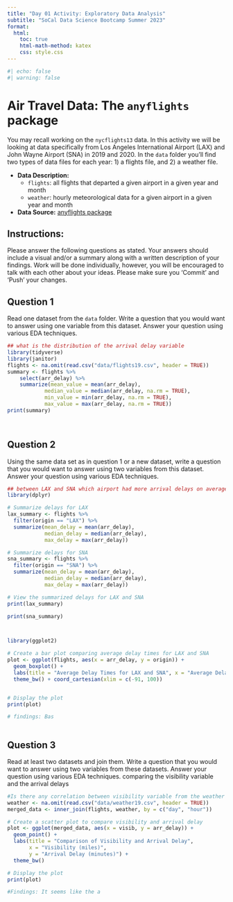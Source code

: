 ```yaml
---
title: "Day 01 Activity: Exploratory Data Analysis"
subtitle: "SoCal Data Science Bootcamp Summer 2023"
format: 
  html:
    toc: true
    html-math-method: katex
    css: style.css
---
```


```r
#| echo: false
#| warning: false
```

# Air Travel Data: The `anyflights` package

You may recall working on the `nycflights13` data. 
In this activity we will be looking at data specifically from Los Angeles International Airport (LAX) and John Wayne Airport (SNA) in 2019 and 2020. 
In the `data` folder you'll find two types of data files for each year: 1) a flights file, and 2) a weather file.

- **Data Description:** 
  - `flights`: all flights that departed a given airport in a given year and month
  - `weather`: hourly meteorological data for a given airport in a given year and month

- **Data Source:** [anyflights package](https://anyflights.netlify.app/)


## Instructions: 

Please answer the following questions as stated. Your answers should include a visual and/or a summary along with a written description of your findings. Work will be done individually, however, you will be encouraged to talk with each other about your ideas. Please make sure you 'Commit' and 'Push' your changes.


## Question 1

Read one dataset from the `data` folder. 
Write a question that you would want to answer using one variable from this dataset. 
Answer your question using various EDA techniques. 

```r
## what is the distribution of the arrival delay variable
library(tidyverse)
library(janitor)
flights <- na.omit(read.csv("data/flights19.csv", header = TRUE))
summary <- flights %>% 
    select(arr_delay) %>%  
    summarize(mean_value = mean(arr_delay),
            median_value = median(arr_delay, na.rm = TRUE),
            min_value = min(arr_delay, na.rm = TRUE),
            max_value = max(arr_delay, na.rm = TRUE))
print(summary)

   
```

## Question 2

Using the same data set as in question 1 or a new dataset, write a question that you would want to answer using two variables from this dataset. Answer your question using various EDA techniques.

```r
## between LAX and SNA which airport had more arrival delays on average? 
library(dplyr)

# Summarize delays for LAX
lax_summary <- flights %>%
  filter(origin == "LAX") %>%
  summarize(mean_delay = mean(arr_delay),
            median_delay = median(arr_delay),
            max_delay = max(arr_delay))

# Summarize delays for SNA
sna_summary <- flights %>%
  filter(origin == "SNA") %>%
  summarize(mean_delay = mean(arr_delay),
            median_delay = median(arr_delay),
            max_delay = max(arr_delay))

# View the summarized delays for LAX and SNA
print(lax_summary)

print(sna_summary)



library(ggplot2)

# Create a bar plot comparing average delay times for LAX and SNA
plot <- ggplot(flights, aes(x = arr_delay, y = origin)) +
  geom_boxplot() +
  labs(title = "Average Delay Times for LAX and SNA", x = "Average Delay (minutes)", y =   "Airport") +
  theme_bw() + coord_cartesian(xlim = c(-91, 100))


# Display the plot
print(plot)

# findings: Bas
   
```

## Question 3

Read at least two datasets and join them.
Write a question that you would want to answer using two variables from these datasets.
Answer your question using various EDA techniques.
comparing the visibility variable and the arrival delays 

```r
#Is there any correlation between visibility variable from the weather dataset and the arrival delay variable in the flights dataset?
weather <- na.omit(read.csv("data/weather19.csv", header = TRUE))
merged_data <- inner_join(flights, weather, by = c("day", "hour"))

# Create a scatter plot to compare visibility and arrival delay
plot <- ggplot(merged_data, aes(x = visib, y = arr_delay)) +
  geom_point() +
  labs(title = "Comparison of Visibility and Arrival Delay",
       x = "Visibility (miles)",
       y = "Arrival Delay (minutes)") +
  theme_bw()

# Display the plot
print(plot)

#Findings: It seems like the a

  
```